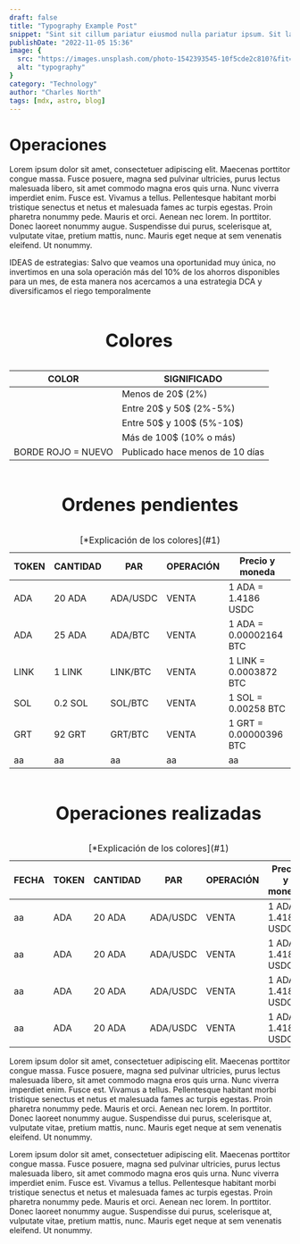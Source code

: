 ```yaml
---
draft: false
title: "Typography Example Post"
snippet: "Sint sit cillum pariatur eiusmod nulla pariatur ipsum. Sit laborum anim qui mollit tempor pariatur nisi minim dolor. Aliquip et adipisicing sit sit fugiat"
publishDate: "2022-11-05 15:36"
image: {
  src: "https://images.unsplash.com/photo-1542393545-10f5cde2c810?&fit=crop&w=430&h=240",
  alt: "typography"
}
category: "Technology"
author: "Charles North"
tags: [mdx, astro, blog]
---
```



<h1 class= "text-5xl font-bold text-center tracking-wide">Operaciones</h1>

<div
 class="mx-auto prose prose-lg mt-6 max-w-3xl prose-h3:underline prose-p:text-justify">

Lorem ipsum dolor sit amet, consectetuer adipiscing elit. Maecenas porttitor congue massa. Fusce posuere, magna sed pulvinar ultricies, purus lectus malesuada libero, sit amet commodo magna eros quis urna.
Nunc viverra imperdiet enim. Fusce est. Vivamus a tellus.
Pellentesque habitant morbi tristique senectus et netus et malesuada fames ac turpis egestas. Proin pharetra nonummy pede. Mauris et orci.
Aenean nec lorem. In porttitor. Donec laoreet nonummy augue.
Suspendisse dui purus, scelerisque at, vulputate vitae, pretium mattis, nunc. Mauris eget neque at sem venenatis eleifend. Ut nonummy.

IDEAS de estrategias: Salvo que veamos una oportunidad muy única, no invertimos en una sola operación más del 10% de los ahorros disponibles
para un mes, de esta manera nos acercamos a una estrategia DCA y diversificamos el riego temporalmente

  
<div class="flex justify-center">
  <table class="w-full border-separate border-zinc-950 border-2 divide-x-2 divide-y-2 divide-zinc-950">
    <caption class="caption-top">
    <h1 class= "text-3xl font-bold text-center tracking-wide">Colores</h1><a name="1"></a>
    </caption>
    <thead class="bg-gray-100">
      <tr>
        <th class="border border-gray-500 px-20 py-2 text-center text-bold">COLOR</th>
        <th class="border border-gray-500 px-2 py-2 text-center text-bold">SIGNIFICADO</th>
      </tr>
    </thead>
    <tbody>
      <tr>
        <td class="border border-gray-500 px-4 py-2 bg-lime-200"></td>
        <td class="border border-gray-500 px-4 py-2 text-center">Menos de 20$ (2%)</td>
      </tr>
      <tr>
        <td class="border border-gray-500 px-4 py-2 bg-cyan-100"></td>
        <td class="border border-gray-500 px-4 py-2 text-center">Entre 20$ y 50$ (2%-5%)</td>
      </tr>
      <tr>
        <td class="border border-gray-500 px-4 py-2 bg-purple-200"></td>
        <td class="border border-gray-500 px-4 py-2 text-center">Entre 50$ y 100$ (5%-10$)</td>
      </tr>
      <tr>
        <td class="border border-gray-500 px-4 py-2 bg-orange-200"></td>
        <td class="border border-gray-500 px-4 py-2 text-center">Más de 100$ (10% o más)</td>
      </tr>
      <tr>
        <td class="border-2 border-red-400 px-4 py-2 text-red-400 text-center align-middle">BORDE ROJO = NUEVO</td>
        <td class="border border-gray-500 px-4 py-2 text-center">Publicado hace menos de 10 días</td>
      </tr>
    </tbody>
  </table>
</div>

<div class="flex justify-center">
  <table class="w-full border-separate border-zinc-950 border-2 divide-x-2 divide-y-2 divide-zinc-950">
    <caption class="caption-top">
    <h1 class= "text-3xl font-bold text-center tracking-wide">Ordenes pendientes</h1>
    </caption>
    <caption class="caption-bottom">
    [*Explicación de los colores](#1)
    </caption>
    <thead class="bg-gray-100">
      <tr>
        <th class="border border-gray-500 px-2 sm:px-4 py-2 text-center align-middle font-bold text-xs sm:text-base">TOKEN</th>
        <th class="border border-gray-500 px-2 sm:px-4 py-2 text-center align-middle font-bold text-xs sm:text-base">CANTIDAD</th>
        <th class="border border-gray-500 px-2 sm:px-4 py-2 text-center align-middle font-bold text-xs sm:text-base">PAR</th>
        <th class="border border-gray-500 px-2 sm:px-4 py-2 text-center align-middle font-bold text-xs sm:text-base">OPERACIÓN</th>
        <th class="border border-gray-500 px-2 sm:px-4 py-2 text-center align-middle font-bold text-xs sm:text-base">Precio y moneda</th>
      </tr>
    </thead>
    <tbody>
      <tr>
        <td class="border-2 border-red-400 px-2 sm:px-4 py-2 text-center align-middle bg-cyan-100 text-xs sm:text-base">ADA</td>
        <td class="border border-gray-500 px-2 sm:px-4 py-2 text-center align-middle text-xs sm:text-base">20 ADA</td>
        <td class="border border-gray-500 px-2 sm:px-4 py-2 text-center align-middle text-xs sm:text-base">ADA/USDC</td>
        <td class="border border-gray-500 px-2 sm:px-4 py-2 text-center align-middle text-red-500 text-xs sm:text-base">VENTA</td>
        <td class="border border-gray-500 px-2 sm:px-4 py-2 text-xs sm:text-base">1 ADA = 1.4186 USDC</td>
      </tr>
      <tr>
        <td class="border-2 border-red-400 px-2 sm:px-4 py-2 text-center align-middle bg-purple-200 text-xs sm:text-base">ADA</td>
        <td class="border border-gray-500 px-2 sm:px-4 py-2 text-center align-middle text-xs sm:text-base">25 ADA</td>
        <td class="border border-gray-500 px-2 sm:px-4 py-2 text-center align-middle text-xs sm:text-base">ADA/BTC</td>
        <td class="border border-gray-500 px-2 sm:px-4 py-2 text-center align-middle text-red-500 text-xs sm:text-base">VENTA</td>
        <td class="border border-gray-500 px-2 sm:px-4 py-2 text-xs sm:text-base">1 ADA = 0.00002164 BTC</td>
      </tr>
      <tr>
        <td class="border border-gray-500 px-2 sm:px-4 py-2 text-center align-middle text-xs sm:text-base">LINK</td>
        <td class="border border-gray-500 px-2 sm:px-4 py-2 text-center align-middle text-xs sm:text-base">1 LINK</td>
        <td class="border border-gray-500 px-2 sm:px-4 py-2 text-center align-middle text-xs sm:text-base">LINK/BTC</td>
        <td class="border border-gray-500 px-2 sm:px-4 py-2 text-center align-middle text-red-500 text-xs sm:text-base">VENTA</td>
        <td class="border border-gray-500 px-2 sm:px-4 py-2 text-xs sm:text-base">1 LINK = 0.0003872 BTC</td>
      </tr>
      <tr>
        <td class="border border-gray-500 px-2 sm:px-4 py-2 text-center align-middle text-xs sm:text-base">SOL</td>
        <td class="border border-gray-500 px-2 sm:px-4 py-2 text-center align-middle text-xs sm:text-base">0.2 SOL</td>
        <td class="border border-gray-500 px-2 sm:px-4 py-2 text-center align-middle text-xs sm:text-base">SOL/BTC</td>
        <td class="border border-gray-500 px-2 sm:px-4 py-2 text-center align-middle text-red-500 text-xs sm:text-base">VENTA</td>
        <td class="border border-gray-500 px-2 sm:px-4 py-2 text-xs sm:text-base">1 SOL = 0.00258 BTC</td>
      </tr>
      <tr>
        <td class="border border-gray-500 px-2 sm:px-4 py-2 text-center align-middle text-xs sm:text-base">GRT</td>
        <td class="border border-gray-500 px-2 sm:px-4 py-2 text-center align-middle text-xs sm:text-base">92 GRT</td>
        <td class="border border-gray-500 px-2 sm:px-4 py-2 text-center align-middle text-xs sm:text-base">GRT/BTC</td>
        <td class="border border-gray-500 px-2 sm:px-4 py-2 text-center align-middle text-red-500 text-xs sm:text-base">VENTA</td>
        <td class="border border-gray-500 px-2 sm:px-4 py-2 text-xs sm:text-base">1 GRT = 0.00000396 BTC</td>
      </tr>
      <tr>
        <td class="border border-gray-500 px-2 sm:px-4 py-2 text-xs sm:text-base">aa</td>
        <td class="border border-gray-500 px-2 sm:px-4 py-2 text-xs sm:text-base">aa</td>
        <td class="border border-gray-500 px-2 sm:px-4 py-2 text-xs sm:text-base">aa</td>
        <td class="border border-gray-500 px-2 sm:px-4 py-2 text-xs sm:text-base">aa</td>
        <td class="border border-gray-500 px-2 sm:px-4 py-2 text-xs sm:text-base">aa</td>
      </tr>
    </tbody>
  </table>
</div>

<div class="flex justify-center">
  <table class="w-full border-separate border-zinc-950 border-2 divide-x-2 divide-y-2 divide-zinc-950">
    <caption class="caption-top">
    <h1 class= "text-3xl font-bold text-center tracking-wide">Operaciones realizadas</h1>
    </caption>
    <caption class="caption-bottom">
    [*Explicación de los colores](#1)
    </caption>
    <thead class="bg-gray-100">
      <tr>
        <th class="border border-gray-500 px-2 sm:px-4 py-2 text-center align-middle font-bold text-xs sm:text-base">FECHA</th>
        <th class="border border-gray-500 px-2 sm:px-4 py-2 text-center align-middle font-bold text-xs sm:text-base">TOKEN</th>
        <th class="border border-gray-500 px-2 sm:px-4 py-2 text-center align-middle font-bold text-xs sm:text-base">CANTIDAD</th>
        <th class="border border-gray-500 px-2 sm:px-4 py-2 text-center align-middle font-bold text-xs sm:text-base">PAR</th>
        <th class="border border-gray-500 px-2 sm:px-4 py-2 text-center align-middle font-bold text-xs sm:text-base">OPERACIÓN</th>
        <th class="border border-gray-500 px-2 sm:px-4 py-2 text-center align-middle font-bold text-xs sm:text-base">Precio y moneda</th>
      </tr>
    </thead>
    <tbody>
      <tr>
        <td class="border border-gray-500 px-2 sm:px-4 py-2 text-center align-middle text-xs sm:text-base">aa</td>
        <td class="border-2 border-red-400 px-2 sm:px-4 py-2 text-center align-middle bg-cyan-100 text-xs sm:text-base">ADA</td>
        <td class="border border-gray-500 px-2 sm:px-4 py-2 text-center align-middle text-xs sm:text-base">20 ADA</td>
        <td class="border border-gray-500 px-2 sm:px-4 py-2 text-center align-middle text-xs sm:text-base">ADA/USDC</td>
        <td class="border border-gray-500 px-2 sm:px-4 py-2 text-center align-middle text-red-500 text-xs sm:text-base">VENTA</td>
        <td class="border border-gray-500 px-2 sm:px-4 py-2 text-xs sm:text-base">1 ADA = 1.4186 USDC</td>
      </tr>
      <tr>
        <td class="border border-gray-500 px-2 sm:px-4 py-2 text-center align-middle text-xs sm:text-base">aa</td>
        <td class="border-2 border-red-400 px-2 sm:px-4 py-2 text-center align-middle bg-cyan-100 text-xs sm:text-base">ADA</td>
        <td class="border border-gray-500 px-2 sm:px-4 py-2 text-center align-middle text-xs sm:text-base">20 ADA</td>
        <td class="border border-gray-500 px-2 sm:px-4 py-2 text-center align-middle text-xs sm:text-base">ADA/USDC</td>
        <td class="border border-gray-500 px-2 sm:px-4 py-2 text-center align-middle text-red-500 text-xs sm:text-base">VENTA</td>
        <td class="border border-gray-500 px-2 sm:px-4 py-2 text-xs sm:text-base">1 ADA = 1.4186 USDC</td>
      </tr>
      <tr>
        <td class="border border-gray-500 px-2 sm:px-4 py-2 text-center align-middle text-xs sm:text-base">aa</td>
        <td class="border-2 border-red-400 px-2 sm:px-4 py-2 text-center align-middle bg-cyan-100 text-xs sm:text-base">ADA</td>
        <td class="border border-gray-500 px-2 sm:px-4 py-2 text-center align-middle text-xs sm:text-base">20 ADA</td>
        <td class="border border-gray-500 px-2 sm:px-4 py-2 text-center align-middle text-xs sm:text-base">ADA/USDC</td>
        <td class="border border-gray-500 px-2 sm:px-4 py-2 text-center align-middle text-red-500 text-xs sm:text-base">VENTA</td>
        <td class="border border-gray-500 px-2 sm:px-4 py-2 text-xs sm:text-base">1 ADA = 1.4186 USDC</td>
      </tr>
      <tr>
        <td class="border border-gray-500 px-2 sm:px-4 py-2 text-center align-middle text-xs sm:text-base">aa</td>
        <td class="border-2 border-red-400 px-2 sm:px-4 py-2 text-center align-middle bg-cyan-100 text-xs sm:text-base">ADA</td>
        <td class="border border-gray-500 px-2 sm:px-4 py-2 text-center align-middle text-xs sm:text-base">20 ADA</td>
        <td class="border border-gray-500 px-2 sm:px-4 py-2 text-center align-middle text-xs sm:text-base">ADA/USDC</td>
        <td class="border border-gray-500 px-2 sm:px-4 py-2 text-center align-middle text-red-500 text-xs sm:text-base">VENTA</td>
        <td class="border border-gray-500 px-2 sm:px-4 py-2 text-xs sm:text-base">1 ADA = 1.4186 USDC</td>
      </tr>
    </tbody>
  </table>
</div>

Lorem ipsum dolor sit amet, consectetuer adipiscing elit. Maecenas porttitor congue massa. Fusce posuere, magna sed pulvinar ultricies, purus lectus malesuada libero, sit amet commodo magna eros quis urna.
Nunc viverra imperdiet enim. Fusce est. Vivamus a tellus.
Pellentesque habitant morbi tristique senectus et netus et malesuada fames ac turpis egestas. Proin pharetra nonummy pede. Mauris et orci.
Aenean nec lorem. In porttitor. Donec laoreet nonummy augue.
Suspendisse dui purus, scelerisque at, vulputate vitae, pretium mattis, nunc. Mauris eget neque at sem venenatis eleifend. Ut nonummy.

Lorem ipsum dolor sit amet, consectetuer adipiscing elit. Maecenas porttitor congue massa. Fusce posuere, magna sed pulvinar ultricies, purus lectus malesuada libero, sit amet commodo magna eros quis urna.
Nunc viverra imperdiet enim. Fusce est. Vivamus a tellus.
Pellentesque habitant morbi tristique senectus et netus et malesuada fames ac turpis egestas. Proin pharetra nonummy pede. Mauris et orci.
Aenean nec lorem. In porttitor. Donec laoreet nonummy augue.
Suspendisse dui purus, scelerisque at, vulputate vitae, pretium mattis, nunc. Mauris eget neque at sem venenatis eleifend. Ut nonummy.

</div>